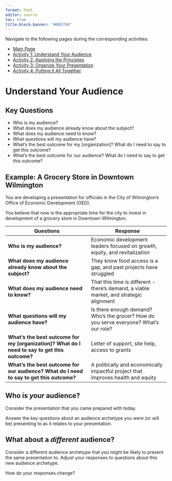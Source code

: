 ```yaml
---
format: html
editor: source
toc: true
title-block-banner: "#0057b8"
---
```


Navigate to the following pages during the corresponding activities:

* [Main Page](index.html)
* [Activity 1: Understand Your Audience](audience.html)
* [Activity 2: Applying the Principles](principles.html)
* [Activity 3: Organize Your Presentation](organize.html)
* [Activity 4: Putting it All Together](together.html)

# Understand Your Audience

## Key Questions

* Who is my audience?
* What does my audience already know about the subject?
* What does my audience need to know?
* What questions will my audience have?
* What’s the best outcome for my [organization]? What do I need to say to get this outcome?
* What’s the best outcome for our audience? What do I need to say to get this outcome?

## Example: A Grocery Store in Downtown Wilmington

You are developing a presentation for officials in the City of Wilmington’s Office of Economic Development (OED).

You believe that now is the appropriate time for the city to invest in development of a grocery store in Downtown Wilmington.


| Questions                                                                                     | Response                                                                               |
| --------------------------------------------------------------------------------------------- | -------------------------------------------------------------------------------------- |
| **Who is my audience?**                                                                       | Economic development leaders focused on growth, equity, and revitalization             |
| **What does my audience already know about the subject?**                                     | They know food access is a gap, and past projects have struggled                       |
| **What does my audience need to know?**                                                       | That this time is different - there’s demand, a viable market, and strategic alignment |
| **What questions will my audience have?**                                                     | Is there enough demand? Who’s the grocer? How do you serve everyone? What’s our role?  |
| **What’s the best outcome for my [organization]? What do I need to say to get this outcome?** | Letter of support, site help, access to grants                                         |
| **What’s the best outcome for our audience? What do I need to say to get this outcome?**      | A politically and economically impactful project that improves health and equity       |

## Who is *your* audience?
Consider the presentation that you came prepared with today.

Answer the key questions about an audience archetype you were (or will be) presenting to as it relates to your presentation.


## What about a *different* audience?
Consider a different audience archetype that you might be likely to present the same presentation to. Adjust your responses to questions about this new audience archetype.

How do your responses change?
